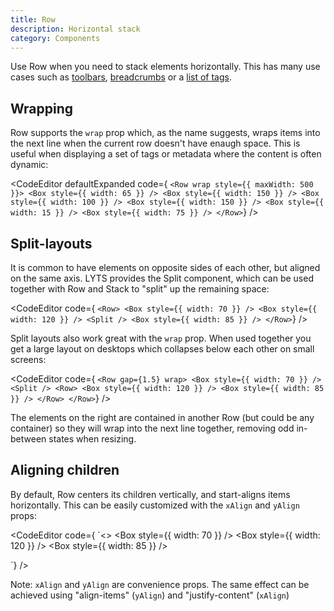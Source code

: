 ```yaml
---
title: Row
description: Horizontal stack
category: Components
---
```



Use Row when you need to stack elements horizontally. This has many use cases such as [toolbars](/examples/toolbar), [breadcrumbs](/examples/breadcrumbs) or a [list of tags](/examples/wrapped-tags).

## Wrapping

Row supports the `wrap` prop which, as the name suggests, wraps items into the next line when the current row doesn't have enaugh space. This is useful when displaying a set of tags or metadata where the content is often dynamic:

<CodeEditor
  defaultExpanded
  code={
`<Row wrap style={{ maxWidth: 500 }}>
  <Box style={{ width: 65 }} />
  <Box style={{ width: 150 }} />
  <Box style={{ width: 100 }} />
  <Box style={{ width: 150 }} />
  <Box style={{ width: 15 }} />
  <Box style={{ width: 75 }} />
</Row>`}
/>

## Split-layouts

It is common to  have elements on opposite sides of each other, but aligned on the same axis. LYTS provides the Split component, which can be used together with Row and Stack to "split" up the remaining space:

<CodeEditor
  code={
`<Row>
  <Box style={{ width: 70 }} />
  <Box style={{ width: 120 }} />
  <Split />
  <Box style={{ width: 85 }} />
</Row>`}
/>

Split layouts also work great with the `wrap` prop. When used together you get a large layout on desktops which collapses below each other on small screens:

<CodeEditor
  code={
`<Row gap={1.5} wrap>
  <Box style={{ width: 70 }} />
  <Split />
  <Row>
    <Box style={{ width: 120 }} />
    <Box style={{ width: 85 }} />
  </Row>
</Row>`}
/>

The elements on the right are contained in another Row (but could be any container) so they will wrap into the next line together, removing odd in-between states when resizing.

## Aligning children

By default, Row centers its children vertically, and start-aligns items horizontally. This can be easily customized with the `xAlign` and `yAlign` props:

<CodeEditor
  code={
`<>
<Row>
  <Box style={{ width: 70 }} />
  <Box style={{ width: 120 }} />
  <Box style={{ width: 85 }} />
</Row>

<Row xAlign='center'>
  <Box style={{ width: 70 }} />
  <Box style={{ width: 120 }} />
  <Box style={{ width: 85 }} />
</Row>

<Row xAlign='end'>
  <Box style={{ width: 70 }} />
  <Box style={{ width: 120 }} />
  <Box style={{ width: 85 }} />
</Row>
</>`}
/>

Note: `xAlign` and `yAlign` are convenience props. The same effect can be achieved using "align-items" (`yAlign`) and "justify-content" (`xAlign`)
